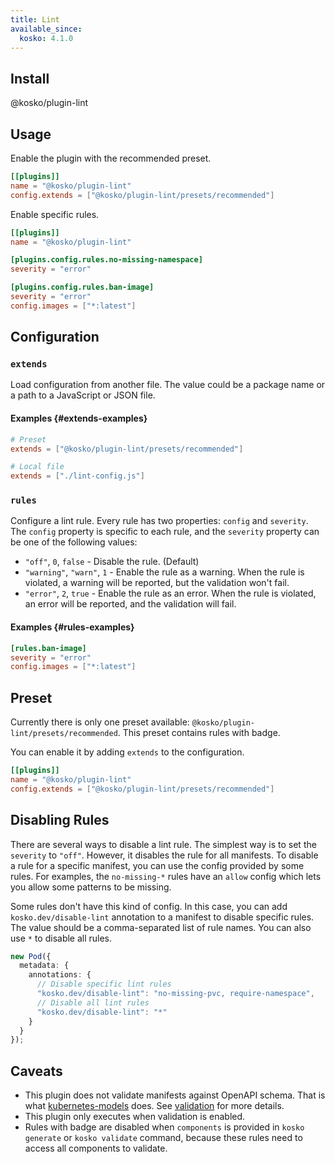```yaml
---
title: Lint
available_since:
  kosko: 4.1.0
---
```



## Install

<NpmInstallCommand>@kosko/plugin-lint</NpmInstallCommand>

## Usage

Enable the plugin with the recommended preset.

```toml
[[plugins]]
name = "@kosko/plugin-lint"
config.extends = ["@kosko/plugin-lint/presets/recommended"]
```

Enable specific rules.

```toml
[[plugins]]
name = "@kosko/plugin-lint"

[plugins.config.rules.no-missing-namespace]
severity = "error"

[plugins.config.rules.ban-image]
severity = "error"
config.images = ["*:latest"]
```

## Configuration

### `extends`

Load configuration from another file. The value could be a package name or a path to a JavaScript or JSON file.

#### Examples {#extends-examples}

```toml
# Preset
extends = ["@kosko/plugin-lint/presets/recommended"]

# Local file
extends = ["./lint-config.js"]
```

### `rules`

Configure a lint rule. Every rule has two properties: `config` and `severity`. The `config` property is specific to each rule, and the `severity` property can be one of the following values:

- `"off"`, `0`, `false` - Disable the rule. (Default)
- `"warning"`, `"warn"`, `1` - Enable the rule as a warning. When the rule is violated, a warning will be reported, but the validation won't fail.
- `"error"`, `2`, `true` - Enable the rule as an error. When the rule is violated, an error will be reported, and the validation will fail.

#### Examples {#rules-examples}

```toml
[rules.ban-image]
severity = "error"
config.images = ["*:latest"]
```

## Preset

Currently there is only one preset available: `@kosko/plugin-lint/presets/recommended`. This preset contains rules with <RecommendedBadge/> badge.

You can enable it by adding `extends` to the configuration.

```toml
[[plugins]]
name = "@kosko/plugin-lint"
config.extends = ["@kosko/plugin-lint/presets/recommended"]
```

## Disabling Rules

There are several ways to disable a lint rule. The simplest way is to set the `severity` to `"off"`. However, it disables the rule for all manifests. To disable a rule for a specific manifest, you can use the config provided by some rules. For examples, the `no-missing-*` rules have an `allow` config which lets you allow some patterns to be missing.

Some rules don't have this kind of config. In this case, you can add `kosko.dev/disable-lint` annotation to a manifest to disable specific rules. The value should be a comma-separated list of rule names. You can also use `*` to disable all rules.

```ts
new Pod({
  metadata: {
    annotations: {
      // Disable specific lint rules
      "kosko.dev/disable-lint": "no-missing-pvc, require-namespace",
      // Disable all lint rules
      "kosko.dev/disable-lint": "*"
    }
  }
});
```

## Caveats

- This plugin does not validate manifests against OpenAPI schema. That is what [kubernetes-models](https://github.com/tommy351/kubernetes-models-ts) does. See [validation](../../components/validation.mdx) for more details.
- This plugin only executes when validation is enabled.
- Rules with <AllBadge/> badge are disabled when `components` is provided in `kosko generate` or `kosko validate` command, because these rules need to access all components to validate.
